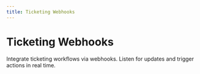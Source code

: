 ```yaml
---
title: Ticketing Webhooks
---
```


# Ticketing Webhooks

Integrate ticketing workflows via webhooks. Listen for updates and trigger actions in real time.